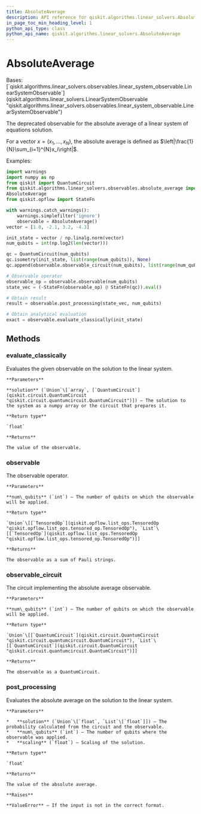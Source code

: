 ```yaml
---
title: AbsoluteAverage
description: API reference for qiskit.algorithms.linear_solvers.AbsoluteAverage
in_page_toc_min_heading_level: 1
python_api_type: class
python_api_name: qiskit.algorithms.linear_solvers.AbsoluteAverage
---
```


# AbsoluteAverage

<Class id="qiskit.algorithms.linear_solvers.AbsoluteAverage" github="https://github.com/qiskit/qiskit/tree/stable/0.23/qiskit/algorithms/linear_solvers/observables/absolute_average.py" signature="AbsoluteAverage">
  Bases: [`qiskit.algorithms.linear_solvers.observables.linear_system_observable.LinearSystemObservable`](qiskit.algorithms.linear_solvers.LinearSystemObservable "qiskit.algorithms.linear_solvers.observables.linear_system_observable.LinearSystemObservable")

  The deprecated observable for the absolute average of a linear system of equations solution.

  For a vector $x=(x_1,...,x_N)$, the absolute average is defined as $\left|\frac{1}{N}\sum_{i=1}^{N}x_i\right|$.

  Examples:

  ```python
  import warnings
  import numpy as np
  from qiskit import QuantumCircuit
  from qiskit.algorithms.linear_solvers.observables.absolute_average import \
  AbsoluteAverage
  from qiskit.opflow import StateFn

  with warnings.catch_warnings():
      warnings.simplefilter('ignore')
      observable = AbsoluteAverage()
  vector = [1.0, -2.1, 3.2, -4.3]

  init_state = vector / np.linalg.norm(vector)
  num_qubits = int(np.log2(len(vector)))

  qc = QuantumCircuit(num_qubits)
  qc.isometry(init_state, list(range(num_qubits)), None)
  qc.append(observable.observable_circuit(num_qubits), list(range(num_qubits)))

  # Observable operator
  observable_op = observable.observable(num_qubits)
  state_vec = (~StateFn(observable_op) @ StateFn(qc)).eval()

  # Obtain result
  result = observable.post_processing(state_vec, num_qubits)

  # Obtain analytical evaluation
  exact = observable.evaluate_classically(init_state)
  ```

  ## Methods

  ### evaluate\_classically

  <Function id="qiskit.algorithms.linear_solvers.AbsoluteAverage.evaluate_classically" name="evaluate_classically" signature="AbsoluteAverage.evaluate_classically(solution)">
    Evaluates the given observable on the solution to the linear system.

    **Parameters**

    **solution** (`Union`\[`array`, [`QuantumCircuit`](qiskit.circuit.QuantumCircuit "qiskit.circuit.quantumcircuit.QuantumCircuit")]) – The solution to the system as a numpy array or the circuit that prepares it.

    **Return type**

    `float`

    **Returns**

    The value of the observable.
  </Function>

  ### observable

  <Function id="qiskit.algorithms.linear_solvers.AbsoluteAverage.observable" name="observable" signature="AbsoluteAverage.observable(num_qubits)">
    The observable operator.

    **Parameters**

    **num\_qubits** (`int`) – The number of qubits on which the observable will be applied.

    **Return type**

    `Union`\[[`TensoredOp`](qiskit.opflow.list_ops.TensoredOp "qiskit.opflow.list_ops.tensored_op.TensoredOp"), `List`\[[`TensoredOp`](qiskit.opflow.list_ops.TensoredOp "qiskit.opflow.list_ops.tensored_op.TensoredOp")]]

    **Returns**

    The observable as a sum of Pauli strings.
  </Function>

  ### observable\_circuit

  <Function id="qiskit.algorithms.linear_solvers.AbsoluteAverage.observable_circuit" name="observable_circuit" signature="AbsoluteAverage.observable_circuit(num_qubits)">
    The circuit implementing the absolute average observable.

    **Parameters**

    **num\_qubits** (`int`) – The number of qubits on which the observable will be applied.

    **Return type**

    `Union`\[[`QuantumCircuit`](qiskit.circuit.QuantumCircuit "qiskit.circuit.quantumcircuit.QuantumCircuit"), `List`\[[`QuantumCircuit`](qiskit.circuit.QuantumCircuit "qiskit.circuit.quantumcircuit.QuantumCircuit")]]

    **Returns**

    The observable as a QuantumCircuit.
  </Function>

  ### post\_processing

  <Function id="qiskit.algorithms.linear_solvers.AbsoluteAverage.post_processing" name="post_processing" signature="AbsoluteAverage.post_processing(solution, num_qubits, scaling=1)">
    Evaluates the absolute average on the solution to the linear system.

    **Parameters**

    *   **solution** (`Union`\[`float`, `List`\[`float`]]) – The probability calculated from the circuit and the observable.
    *   **num\_qubits** (`int`) – The number of qubits where the observable was applied.
    *   **scaling** (`float`) – Scaling of the solution.

    **Return type**

    `float`

    **Returns**

    The value of the absolute average.

    **Raises**

    **ValueError** – If the input is not in the correct format.
  </Function>
</Class>

